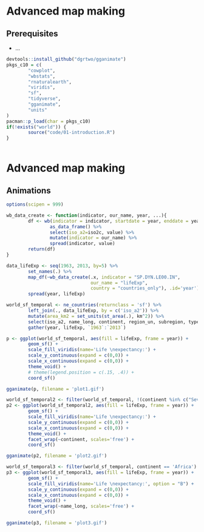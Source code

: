 # Advanced map making

## Prerequisites {-}

- ...

```r
devtools::install_github("dgrtwo/gganimate")
pkgs_c10 = c(
        "cowplot",
        "wbstats",
        "rnaturalearth",
        "viridis",
        "sf",
        "tidyverse",
        "gganimate",
        "units"
)
pacman::p_load(char = pkgs_c10)
if(!exists("world")) {
        source("code/01-introduction.R")
}
        
```

# Advanced map making {#adv-map}

<!-- 
- tmap
- ggplot2/ggmap (geom_sf, coord_sf)
- leaflet/mapview
- rasterVis ?
- shiny ?
- animations
- inset maps
- color palettes (viridis, etc.)
-->

## Animations

```r
options(scipen = 999)

wb_data_create <- function(indicator, our_name, year, ...){
        df <- wb(indicator = indicator, startdate = year, enddate = year, ...) %>%
                as_data_frame() %>%
                select(iso_a2=iso2c, value) %>%
                mutate(indicator = our_name) %>%
                spread(indicator, value)
        return(df)
}

data_lifeExp <- seq(1963, 2013, by=5) %>%
        set_names(.) %>%
        map_df(~wb_data_create(.x, indicator = "SP.DYN.LE00.IN",
                               our_name = "lifeExp",
                               country = "countries_only"), .id='year') %>%
        spread(year, lifeExp)

world_sf_temporal <- ne_countries(returnclass = 'sf') %>%
        left_join(., data_lifeExp, by = c('iso_a2')) %>%
        mutate(area_km2 = set_units(st_area(.), km^2)) %>%
        select(iso_a2, name_long, continent, region_un, subregion, type, area_km2, `1963`:`2013`) %>%
        gather(year, lifeExp, `1963`:`2013`)

p <- ggplot(world_sf_temporal, aes(fill = lifeExp, frame = year)) +
        geom_sf() +
        scale_fill_viridis(name='Life \nexpectancy:') +
        scale_y_continuous(expand = c(0,0)) +
        scale_x_continuous(expand = c(0,0)) +
        theme_void() +
        # theme(legend.position = c(.15, .4)) +
        coord_sf()

gganimate(p, filename = 'plot1.gif')

world_sf_temporal2 <- filter(world_sf_temporal, !(continent %in% c("Seven seas (open ocean)", "Antarctica")))
p2 <- ggplot(world_sf_temporal2, aes(fill = lifeExp, frame = year)) +
        geom_sf() +
        scale_fill_viridis(name='Life \nexpectancy:') +
        scale_y_continuous(expand = c(0,0)) +
        scale_x_continuous(expand = c(0,0)) +
        theme_void() +
        facet_wrap(~continent, scales='free') +
        coord_sf()

gganimate(p2, filename = 'plot2.gif')

world_sf_temporal3 <- filter(world_sf_temporal, continent == 'Africa')
p3 <- ggplot(world_sf_temporal3, aes(fill = lifeExp, frame = year)) +
        geom_sf() +
        scale_fill_viridis(name='Life \nexpectancy:', option = "B") +
        scale_y_continuous(expand = c(0,0)) +
        scale_x_continuous(expand = c(0,0)) +
        theme_void() +
        facet_wrap(~name_long, scales='free') +
        coord_sf()

gganimate(p3, filename = 'plot3.gif')
```

